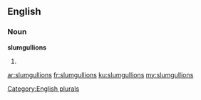 ==English==

===Noun===
'''slumgullions'''

# {{plural of|slumgullion}}

[[Category:English plurals]]

[[ar:slumgullions]]
[[fr:slumgullions]]
[[ku:slumgullions]]
[[my:slumgullions]]
